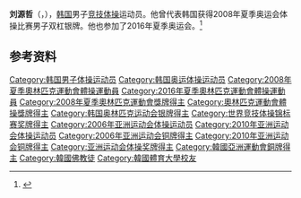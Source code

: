 {{NoteTA|G1=Sports}}
'''刘源哲'''（{{lang-ko|유원철}}，{{bd|1984年|7月20日||}}），[[韩国|韩国]]男子[[竞技体操|竞技体操]]运动员。他曾代表韩国获得2008年夏季奥运会体操比赛男子双杠银牌。他也参加了2016年夏季奥运会。<ref>{{cite web|url=https://www.olympedia.org/athletes/111932|title=Yoo Won-chul|work=Olympedia|accessdate=2021-04-01|archive-date=2021-06-05|archive-url=https://web.archive.org/web/20210605124116/https://www.olympedia.org/athletes/111932|dead-url=no}}</ref>

== 参考资料 ==
{{reflist}}

{{Authority control}}
{{DEFAULTSORT:Yoo, Won-chul}}
[[Category:韩国男子体操运动员|Category:韩国男子体操运动员]]
[[Category:韩国奥运体操运动员|Category:韩国奥运体操运动员]]
[[Category:2008年夏季奧林匹克運動會體操運動員|Category:2008年夏季奧林匹克運動會體操運動員]]
[[Category:2016年夏季奧林匹克運動會體操運動員|Category:2016年夏季奧林匹克運動會體操運動員]]
[[Category:2008年夏季奧林匹克運動會獎牌得主|Category:2008年夏季奧林匹克運動會獎牌得主]]
[[Category:奧林匹克運動會體操獎牌得主|Category:奧林匹克運動會體操獎牌得主]]
[[Category:韩国奥林匹克运动会银牌得主|Category:韩国奥林匹克运动会银牌得主]]
[[Category:世界竞技体操锦标赛奖牌得主|Category:世界竞技体操锦标赛奖牌得主]]
[[Category:2006年亚洲运动会体操运动员|Category:2006年亚洲运动会体操运动员]]
[[Category:2010年亚洲运动会体操运动员|Category:2010年亚洲运动会体操运动员]]
[[Category:2006年亚洲运动会铜牌得主|Category:2006年亚洲运动会铜牌得主]]
[[Category:2010年亚洲运动会铜牌得主|Category:2010年亚洲运动会铜牌得主]]
[[Category:亚洲运动会体操奖牌得主|Category:亚洲运动会体操奖牌得主]]
[[Category:韓國亞洲運動會銅牌得主|Category:韓國亞洲運動會銅牌得主]]
[[Category:韓國佛教徒|Category:韓國佛教徒]]
[[Category:韓國體育大學校友|Category:韓國體育大學校友]]